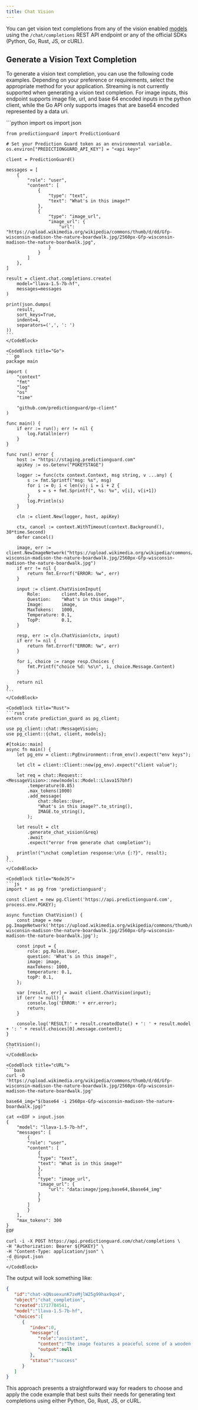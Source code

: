 ```yaml
---
title: Chat Vision
---
```


You can get vision text completions from any of the vision enabled
[models](/options/enumerations) using the `/chat/completions` REST API endpoint
or any of the official SDKs (Python, Go, Rust, JS, or cURL).

## Generate a Vision Text Completion

To generate a vision text completion, you can use the following code examples.
Depending on your preference or requirements, select the appropriate method for
your application. Streaming is not currently supported when generating a vision
text completion. For image inputs, this endpoint supports image file, url, and
base 64 encoded inputs in the python client, while the Go API only supports
images that are base64 encoded represented by a data uri.

<CodeBlocks>
    <CodeBlock title="Python">
    ```python
    import os
    import json

    from predictionguard import PredictionGuard

    # Set your Prediction Guard token as an environmental variable.
    os.environ["PREDICTIONGUARD_API_KEY"] = "<api key>"
    
    client = PredictionGuard()

    messages = [
        {
            "role": "user",
            "content": [
                {
                    "type": "text",
                    "text": "What's in this image?"
                },
                {
                    "type": "image_url",
                    "image_url": {
                        "url": "https://upload.wikimedia.org/wikipedia/commons/thumb/d/dd/Gfp-wisconsin-madison-the-nature-boardwalk.jpg/2560px-Gfp-wisconsin-madison-the-nature-boardwalk.jpg",
                    }
                }
            ]
        },
    ]

    result = client.chat.completions.create(
        model="llava-1.5-7b-hf",
        messages=messages
    )

    print(json.dumps(
        result,
        sort_keys=True,
        indent=4,
        separators=(',', ': ')
    ))
    ```
    </CodeBlock>

    <CodeBlock title="Go">
    ```go
    package main

    import (
        "context"
        "fmt"
        "log"
        "os"
        "time"

        "github.com/predictionguard/go-client"
    )

    func main() {
        if err := run(); err != nil {
            log.Fatalln(err)
        }
    }

    func run() error {
        host := "https://staging.predictionguard.com"
        apiKey := os.Getenv("PGKEYSTAGE")

        logger := func(ctx context.Context, msg string, v ...any) {
            s := fmt.Sprintf("msg: %s", msg)
            for i := 0; i < len(v); i = i + 2 {
                s = s + fmt.Sprintf(", %s: %v", v[i], v[i+1])
            }
            log.Println(s)
        }

        cln := client.New(logger, host, apiKey)

        ctx, cancel := context.WithTimeout(context.Background(), 30*time.Second)
        defer cancel()

        image, err := client.NewImageNetwork("https://upload.wikimedia.org/wikipedia/commons/thumb/d/dd/Gfp-wisconsin-madison-the-nature-boardwalk.jpg/2560px-Gfp-wisconsin-madison-the-nature-boardwalk.jpg")
        if err != nil {
            return fmt.Errorf("ERROR: %w", err)
        }

        input := client.ChatVisionInput{
            Role:        client.Roles.User,
            Question:    "What's in this image?",
            Image:       image,
            MaxTokens:   1000,
            Temperature: 0.1,
            TopP:        0.1,
        }

        resp, err := cln.ChatVision(ctx, input)
        if err != nil {
            return fmt.Errorf("ERROR: %w", err)
        }

        for i, choice := range resp.Choices {
            fmt.Printf("choice %d: %s\n", i, choice.Message.Content)
        }

        return nil
    }
    ```
    </CodeBlock>

    <CodeBlock title="Rust">
    ```rust
    extern crate prediction_guard as pg_client;

    use pg_client::chat::MessageVision;
    use pg_client::{chat, client, models};

    #[tokio::main]
    async fn main() {
        let pg_env = client::PgEnvironment::from_env().expect("env keys");

        let clt = client::Client::new(pg_env).expect("client value");

        let req = chat::Request::<MessageVision>::new(models::Model::Llava157bhf)
            .temperature(0.85)
            .max_tokens(1000)
            .add_message(
                chat::Roles::User,
                "What's in this image?".to_string(),
                IMAGE.to_string(),
            );

        let result = clt
            .generate_chat_vision(&req)
            .await
            .expect("error from generate chat completion");

        println!("\nchat completion response:\n\n {:?}", result);
    }
    ```
    </CodeBlock>

    <CodeBlock title="NodeJS">
    ```js
    import * as pg from 'predictionguard';

    const client = new pg.Client('https://api.predictionguard.com', process.env.PGKEY);

    async function ChatVision() {
        const image = new pg.ImageNetwork('https://upload.wikimedia.org/wikipedia/commons/thumb/d/dd/Gfp-wisconsin-madison-the-nature-boardwalk.jpg/2560px-Gfp-wisconsin-madison-the-nature-boardwalk.jpg');

        const input = {
            role: pg.Roles.User,
            question: 'What's in this image?',
            image: image,
            maxTokens: 1000,
            temperature: 0.1,
            topP: 0.1,
        };

        var [result, err] = await client.ChatVision(input);
        if (err != null) {
            console.log('ERROR:' + err.error);
            return;
        }

        console.log('RESULT:' + result.createdDate() + ': ' + result.model + ': ' + result.choices[0].message.content);
    }

    ChatVision();
    ```
    </CodeBlock>

    <CodeBlock title="cURL">
    ```bash
    curl -O 'https://upload.wikimedia.org/wikipedia/commons/thumb/d/dd/Gfp-wisconsin-madison-the-nature-boardwalk.jpg/2560px-Gfp-wisconsin-madison-the-nature-boardwalk.jpg'
        
    base64_img="$(base64 -i 2560px-Gfp-wisconsin-madison-the-nature-boardwalk.jpg)"

    cat <<EOF > input.json
    {
        "model": "llava-1.5-7b-hf",
        "messages": [
            {
            "role": "user",
            "content": [
                {
                "type": "text",
                "text": "What is in this image?"
                },
                {
                "type": "image_url",
                "image_url": {
                    "url": "data:image/jpeg;base64,$base64_img"
                }
                }
            ]
            }
        ],
        "max_tokens": 300
    }
    EOF

    curl -i -X POST https://api.predictionguard.com/chat/completions \
    -H "Authorization: Bearer ${PGKEY}" \
    -H "Content-Type: application/json" \
    -d @input.json
    ```
    </CodeBlock>
</CodeBlocks>

The output will look something like:

```json
{
   "id":"chat-xQNsuexunK7zeMjlW25g99hax9qo4",
   "object":"chat_completion",
   "created":1717784541,
   "model":"llava-1.5-7b-hf",
   "choices":[
      {
         "index":0,
         "message":{
            "role":"assistant",
            "content":"The image features a peaceful scene of a wooden pathway traveling through an open grassy field. The pathway seems to be leading to an even more remote and expansive meadow, providing a serene and picturesque view. The surroundings consist of lush green grass and trees, creating a sense of tranquility in the landscape.",
            "output":null
         },
         "status":"success"
      }
   ]
}
```

This approach presents a straightforward way for readers to choose and apply the
code example that best suits their needs for generating text completions using
either Python, Go, Rust, JS, or cURL.